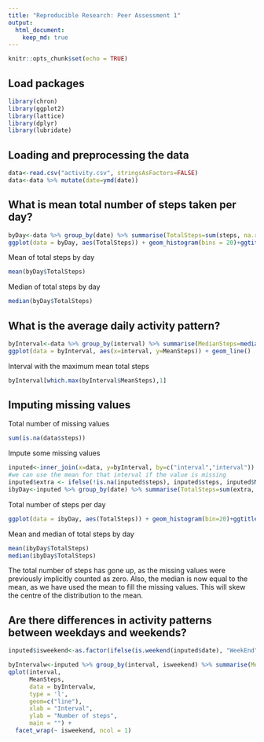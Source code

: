 ```yaml
---
title: "Reproducible Research: Peer Assessment 1"
output: 
  html_document:
    keep_md: true
---
```

```r
knitr::opts_chunk$set(echo = TRUE)
```

## Load packages
```r
library(chron)
library(ggplot2)
library(lattice)
library(dplyr)
library(lubridate)
```

## Loading and preprocessing the data
```r
data<-read.csv("activity.csv", stringsAsFactors=FALSE)
data<-data %>% mutate(date=ymd(date))
```

## What is mean total number of steps taken per day?
```r
byDay<-data %>% group_by(date) %>% summarise(TotalSteps=sum(steps, na.rm = TRUE))
ggplot(data = byDay, aes(TotalSteps)) + geom_histogram(bins = 20)+ggtitle("Total steps per day frequency counts")
```

Mean of total steps by day
```r
mean(byDay$TotalSteps)
```
Median of total steps by day

```r
median(byDay$TotalSteps)
```

## What is the average daily activity pattern?
```r
byInterval<-data %>% group_by(interval) %>% summarise(MedianSteps=median(steps, na.rm=TRUE), MeanSteps=mean(steps, na.rm=TRUE))
ggplot(data = byInterval, aes(x=interval, y=MeanSteps)) + geom_line()
```

Interval with the maximum mean total steps
```r
byInterval[which.max(byInterval$MeanSteps),1]
```


## Imputing missing values

Total number of missing values
```r
sum(is.na(data$steps))
```

Impute some missing values
```r
inputed<-inner_join(x=data, y=byInterval, by=c("interval","interval"))
#we can use the mean for that interval if the value is missing
inputed$extra <- ifelse(!is.na(inputed$steps), inputed$steps, inputed$MeanSteps)
ibyDay<-inputed %>% group_by(date) %>% summarise(TotalSteps=sum(extra, na.rm = TRUE))
```

Total number of steps per day 

```r
ggplot(data = ibyDay, aes(TotalSteps)) + geom_histogram(bin=20)+ggtitle("Total steps per day frequency counts")
```

Mean and median of total steps by day
```r
mean(ibyDay$TotalSteps)
median(ibyDay$TotalSteps)
```

The total number of steps has gone up, as the missing values were previously implicitly counted as zero. Also, the median is now equal to the mean, as we have used the mean to fill the missing values. This will skew the centre of the distribution to the mean.


## Are there differences in activity patterns between weekdays and weekends?
```r
inputed$isweekend<-as.factor(ifelse(is.weekend(inputed$date), "WeekEnd", "WeekDay"))

byIntervalw<-inputed %>% group_by(interval, isweekend) %>% summarise(MedianSteps=median(steps, na.rm=TRUE), MeanSteps=mean(steps, na.rm=TRUE))
qplot(interval, 
      MeanSteps, 
      data = byIntervalw, 
      type = 'l', 
      geom=c("line"),
      xlab = "Interval", 
      ylab = "Number of steps", 
      main = "") +
  facet_wrap(~ isweekend, ncol = 1)
```
